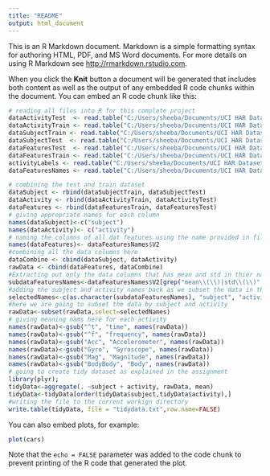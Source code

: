 ```yaml
---
title: "README"
output: html_document
---
```


This is an R Markdown document. Markdown is a simple formatting syntax for authoring HTML, PDF, and MS Word documents. For more details on using R Markdown see <http://rmarkdown.rstudio.com>.

When you click the **Knit** button a document will be generated that includes both content as well as the output of any embedded R code chunks within the document. You can embed an R code chunk like this:

```r
# reading all files into R for this complete project
dataActivityTest  <- read.table("C:/Users/sheeba/Documents/UCI HAR Dataset/test/Y_test.txt" )
dataActivityTrain <- read.table("C:/Users/sheeba/Documents/UCI HAR Dataset/train/Y_train.txt")
dataSubjectTrain <- read.table("C:/Users/sheeba/Documents/UCI HAR Dataset/train/subject_train.txt")
dataSubjectTest  <- read.table("C:/Users/sheeba/Documents/UCI HAR Dataset/test/subject_test.txt")
dataFeaturesTest  <- read.table("C:/Users/sheeba/Documents/UCI HAR Dataset/test/X_test.txt" )
dataFeaturesTrain <- read.table("C:/Users/sheeba/Documents/UCI HAR Dataset/train/X_train.txt")
activityLabels <- read.table("C:/Users/sheeba/Documents/UCI HAR Dataset/activity_labels.txt")
dataFeaturesNames <- read.table("C:/Users/sheeba/Documents/UCI HAR Dataset/features.txt")

# combining the test and train dataset
dataSubject <- rbind(dataSubjectTrain, dataSubjectTest)
dataActivity <- rbind(dataActivityTrain, dataActivityTest)
dataFeatures <- rbind(dataFeaturesTrain, dataFeaturesTest)
# giving appropriate names for each column
names(dataSubject)<-c("subject")
names(dataActivity)<- c("activity")
# naming the columns of all dat features using the name provided in file features.txt
names(dataFeatures)<- dataFeaturesNames$V2
#combining all the data columns here
dataCombine <- cbind(dataSubject, dataActivity)
rawData <- cbind(dataFeatures, dataCombine)
#Extracting out only the data columns that has mean and std in thier names
subdataFeaturesNames<-dataFeaturesNames$V2[grep("mean\\(\\)|std\\(\\)", dataFeaturesNames$V2)]
#adding the subject and activity names back as we subset the data in the previous state
selectedNames<-c(as.character(subdataFeaturesNames), "subject", "activity" )
#here we are going to subset the data by subject and activity
rawData<-subset(rawData,select=selectedNames)
# giving meaning nams here for each activity
names(rawData)<-gsub("^t", "time", names(rawData))
names(rawData)<-gsub("^f", "frequency", names(rawData))
names(rawData)<-gsub("Acc", "Accelerometer", names(rawData))
names(rawData)<-gsub("Gyro", "Gyroscope", names(rawData))
names(rawData)<-gsub("Mag", "Magnitude", names(rawData))
names(rawData)<-gsub("BodyBody", "Body", names(rawData))
# going to create tidy dataset as explained in the assignment
library(plyr);
tidyData<-aggregate(. ~subject + activity, rawData, mean)
tidyData<-tidyData[order(tidyData$subject,tidyData$activity),]
#writing the file to the current workign directory
write.table(tidyData, file = "tidydata.txt",row.name=FALSE)
```

You can also embed plots, for example:

```r
plot(cars)
```

Note that the `echo = FALSE` parameter was added to the code chunk to prevent printing of the R code that generated the plot.
